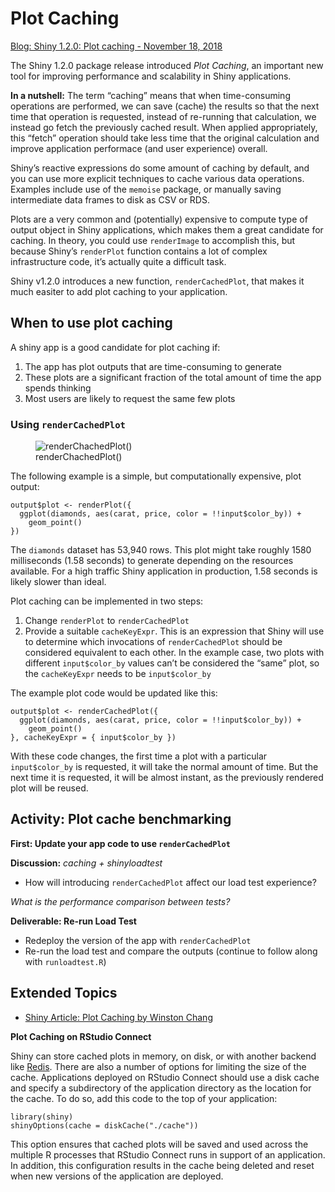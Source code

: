 # Plot Caching

[Blog: Shiny 1.2.0: Plot caching - November 18, 2018](https://resources.rstudio.com/rstudio-blog/shiny-1-2-0-plot-caching)

The Shiny 1.2.0 package release introduced _Plot Caching_, an important new tool for improving performance and scalability in Shiny applications.

**In a nutshell:** The term "caching" means that when time-consuming operations are performed, we can save (cache) the results so that the next time that operation is requested, instead of re-running that calculation, we instead go fetch the previously cached result. When applied appropriately, this "fetch" operation should take less time that the original calculation and improve application performace (and user experience) overall.

Shiny's reactive expressions do some amount of caching by default, and you can use more explicit techniques to cache various data operations. Examples include use of the `memoise` package, or manually saving intermediate data frames to disk as CSV or RDS.

Plots are a very common and (potentially) expensive to compute type of output object in Shiny applications, which makes them a great candidate for caching. In theory, you could use `renderImage` to accomplish this, but because Shiny's `renderPlot` function contains a lot of complex infrastructure code, it's actually quite a difficult task. 

Shiny v1.2.0 introduces a new function, `renderCachedPlot`, that makes it much easiter to add plot caching to your application.

## When to use plot caching

A shiny app is a good candidate for plot caching if:

1. The app has plot outputs that are time-consuming to generate
2. These plots are a significant fraction of the total amount of time the app spends thinking
3. Most users are likely to request the same few plots

### Using `renderCachedPlot`

![renderChachedPlot()](imgs/plotcaching/rendercachedplot.png)

The following example is a simple, but computationally expensive, plot output:

```
output$plot <- renderPlot({
  ggplot(diamonds, aes(carat, price, color = !!input$color_by)) +
    geom_point()
})
```

The `diamonds` dataset has 53,940 rows. This plot might take roughly 1580 milliseconds (1.58 seconds) to generate depending on the resources available. For a high traffic Shiny application in production, 1.58 seconds is likely slower than ideal.

Plot caching can be implemented in two steps:

1. Change `renderPlot` to `renderCachedPlot`
2. Provide a suitable `cacheKeyExpr`. This is an expression that Shiny will use to determine which invocations of `renderCachedPlot` should be considered equivalent to each other. In the example case, two plots with different `input$color_by` values can't be considered the "same" plot, so the `cacheKeyExpr` needs to be `input$color_by`

The example plot code would be updated like this:

```
output$plot <- renderCachedPlot({
  ggplot(diamonds, aes(carat, price, color = !!input$color_by)) +
    geom_point()
}, cacheKeyExpr = { input$color_by })
```

With these code changes, the first time a plot with a particular `input$color_by` is requested, it will take the normal amount of time. But the next time it is requested, it will be almost instant, as the previously rendered plot will be reused.

## Activity: Plot cache benchmarking

**First: Update your app code to use `renderCachedPlot`**

**Discussion:** 
_caching + shinyloadtest_

- How will introducing `renderCachedPlot` affect our load test experience?

_What is the performance comparison between tests?_

**Deliverable: Re-run Load Test**

- Redeploy the version of the app with `renderCachedPlot`
- Re-run the load test and compare the outputs (continue to follow along with `runloadtest.R`)

## Extended Topics

- [Shiny Article: Plot Caching by Winston Chang](http://shiny.rstudio.com/articles/plot-caching.html)

**Plot Caching on RStudio Connect**

Shiny can store cached plots in memory, on disk, or with another backend like [Redis](https://redis.io/). There are also a number of options for limiting the size of the cache. Applications deployed on RStudio Connect should use a disk cache and specify a subdirectory of the application directory as the location for the cache. To do so, add this code to the top of your application:

```
library(shiny)
shinyOptions(cache = diskCache("./cache"))
```

This option ensures that cached plots will be saved and used across the multiple R processes that RStudio Connect runs in support of an application. In addition, this configuration results in the cache being deleted and reset when new versions of the application are deployed.
